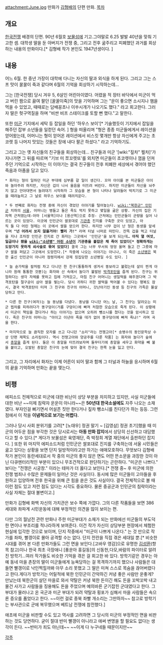 attachment:June.jpg
만화가 [[김형배]]의 단편 만화. 
[[목차]]
== 개요 ==
[[한국전쟁]] 배경의 단편. 90년 6월호 [[보물섬]]에 기고.그야말로 6.25 발발 40년을 맞춰 기고한 셈. 대학생 딸을 둔 아버지가 전쟁 중, 그리고 전후 굶주리고 피폐했던 과거를 회상하는 내용의 만화이다.[* 김형배 작가 본인도 1947년생이다. ]
== 내용 ==
어느 6월. 한 중년 가장이 대학에 다니는 자신의 딸과 외식을 하게 된다. 그리고 그는 스프 맛이 꿀꿀이 죽과 같다며 6월의 기억을 회상하기 시작하는데…

그는 [한국전쟁] 당시 겨우 5, 6살인 어린아이였다. 어렸을 적 장터 바닥에서 미군이 먹고 버린 짬으로 끓여 팔던 [꿀꿀이죽]의 맛을 기억하며 그는 "운이 좋으면 소시지나 햄을 먹을 수 있었고, 때때로는 담배꽁초나 이쑤시개가 나오기도 했다." 라고 회고한다. 그러자 딸은 헛구역질을 하며 "비싼 비프 스테이크를 토할 뻔 했다."고 말한다.

또한 [[미군]] 기지에서 세탁 등 잡일을 하던 '하우스 보이'[* 기술했듯이 기지에서 잡일을 해주던 잡부 소년들을 일컫던 속어. ] 형을 떠올리며 "형은 종종 미군들에게서 레이션을 얻어왔는데, 어머니는 형이 얻어온 레이션에서 비스킷 몇개만 항상 자신에게 주고는 초코렛 등 나머지 맛있는 것들은 장에 내다 팔곤 하셨다." 라고 기억하기도.

그리고 그는 옛 자신들의 친구들을 회상하는데… 친구들과 미군 '[wiki:"짚차" 찦차]'가 지나가면 그 뒤를 따르며 "기브 미 쪼꼬렛또'를 외치면 미군들이 초코렛이나 껌을 던져주던 기억으로 시작하는 이 이야기는 결국 친구들이 전후 피폐한 세상에서 겪어야 했던 죽음과 아픔을 담고 있다.

 * 화자는 형이 일하던 미군 부대에 심부름 갈 일이 생긴다. 꼬마 아이를 본 미군들은 아이와 놀아주려 하지만, 자신은 겁이 나서 울음을 터뜨려 버린다. 하지만 미군들이 자신을 놔주지 않고 안아대면서 놀려대기 시작하자 그 모습을 본 형이 나타나 달려들어 박치기로 그 미군을 때려눕히고 그 날로 하우스 보이를 때려치운다.

 * 두 번째로 화자는 전쟁 중에 자신이 겪었던 이야기를 털어놓는다. [[wiki:"북한군" 인민군]] 치하의 [[서울]], 어머니는 병들고 둘은 죽도 먹지 못하고 몇일을 굶은 상황. 자신의 집은 기차역 근처였는데-아마 [서울역]이나 [용산역]으로 추정- 근처에는 인민군들이 군량을 실어 나르는 곳이 있었다. 이곳에 인민군이 쌀포대로 [[기관총]] 진지를 구축한 곳이 있었고, 아직 둘 다 어린 형제는 이 곳에서 쌀을 얻으러 한다. 하지만 너무 겁이 난 형은 동생을 앞세우며 '''"넌 어려서 쏘지 않을거야! 빨리 가!"''' 라며 터널 너머로 떠민다. 잔뜩 겁을 먹고 터널을 지나 조차장 인민군 진지로 간 화자는 그곳에서 '인민군'을 보게 되는데… '''아직 열 여섯, 일곱이나 됐을 [[wiki:"소년병" 어린 소년]]이 기관총을 붙잡은 채 죽어 있었다[* 정확하게는 도망가지 못하게 쇠사슬로 묶여 있었다]''' 결국 그는 너무 무서워 엉엉 울며 들고 간 그릇에 마구 쌀을 퍼담고 그곳에서 도망친다.[* 작중에 나오는 이야기는 아니나, 이 죽은 [[소년병]]은 북한 출신 인민군이 아니라 점령지에서 강제 징집당한 소년병일 수도 있다. ]

 * 늘 숟가락을 칼처럼 차고 다니던 한 친구(통통하게 생겨서 뚱보라고 불렀는데 살이 찐게 아니라 원래 통통한 것뿐)는 화자와 산 속에서 놀다가 불발된 [[박격포]]탄을 줍게 된다. 친구는 위험하다는 생각 자체를 못하고 집에 가져갔고, 마침 친구 어머니는 생일떡을 해주겠다며 그 박격포탄을 절구공이 삼아 쌀을 찧는다. 당시 귀하디 귀한 쌀떡을 먹어볼 수 있다는 행복도 잠시, 결국 박격포탄이 터져 그 친구와 친구의 어머니, 갓난아기인 동생 등 친구의 가족은 몰살당하고 만다.

 * 다른 한 친구(여자)는 늘 동냥을 다녔다. 동냥을 다니던 어느 날, 그 친구는 달려오는 미군 찝차를 피하려다가 똥구덩이(거름 구덩이)에 빠져 처참한 모습으로 죽게 된다. 이 상황에서 미군이 책임을 졌다거나 하는 이야기는 없으며 오히려 뺑소니를 쳤다는 것을 암시하고 있다. 죽은 친구의 어머니는 "아이고 이년아 죽을 데가 없어 똥구덩이에 빠져 죽냐!" 라며 곡을 한다.

 * 마지막으로 늘 큼직한 모자를 쓰고 다니던 "쇼리"라는 전쟁고아[* 송병수의 동인문학상 수상 단편 제목도 쇼리킴이다. 역시 전쟁고아와 양공주를 다룬 작품] 는 화자와 놀다가 숲에서 [[총알]]을 줍게 된다. 둘은 이 총알을 터뜨려보자며 돌무더기에 총알을 세우고 화약을 빼 불을 붙이고, 오발된 총알은 친구의 눈에 맞아 결국 친구는 한쪽 눈을 잃고 만다.
  
그리고, 그 자리에서 화자는 이제 어른이 되어 딸과 함께 그 터널과 하늘을 응시하며 6월의 끝을 기억하며 만화는 끝을 맺는다.
== 비평 ==
에피소드 전체적으로 미군에 대한 비난이 상당 부분을 차지하고 있지만, 사실 미군들에 대한 비난 ~~미제 침략자 운운이 아니라~~은 '''50년대 한국소설에도''' 자주 나오는 소재였다. 부자인걸 뻐기면서 어설픈 짓만 한다거나 짚차 뺑소니를 친다던가 하는 등등. 그런 점에서 이 작을 '''이념적으로 보기는 어렵다.'''

그러나 당시 사회 분위기를 고려[* [노태우] 정권 말기 ~ [김영삼] 정권 초기]했을 때 미군의 어두운 점을 부각한 것은 당시로서는 '''아동 만화 잡지'''에서 상당히 신선하고 대담했다고 할 수 있다.[* 게다가 보물섬은 육영재단, 즉 박정희 계열 재단에서 출판하던 잡지다. ] 또한 위 마지막 에피소드처럼 인민군은 쌀포대로 진지를 구축하는데 서울 시민들은 굶고 있다는 상황을 보면 단지 일방적이라고만 하기는 애매모호하다. 무엇보다 김형배 작가 본인이 동란세대로서 작 중의 미군의 좋지 않은 면도 어떤 뜬소문을 과장한 것이 아닌 다큐멘터리적인 부분이 있으니 무조건적으로 판단하기는 곤란하다. "미군은 나쁘다." 보다는 "전쟁은 시궁창." 이라는 테마가 더 옳다고 보인다.[* 전쟁 중~ 후 미군에 의한 전쟁 범죄나 수많은 문제들이 일어난 것은 사실이다. 동시에 많은 미군들이 고아들을 후원하고 입양하며 전후 한국을 위해 큰 힘을 쏟은 것도 사실이다. 결국 전체적으로 볼 때 이런 점도 있고 저런 점도 있다는 시각도 중요하다. 물론 중공군과 인민군의 침략이라는 사실 자체는 절대 불변이고.]

만화가 김형배 화백 자신의 가치관은 보수 쪽에 가깝다. 그의 다른 작품들을 보면 386 세대와 좌파계 시민운동에 대해 부정적인 의견을 많이 보이는 편. 

다만 그의 월남전 관련 만화나 주한 미군부대가 소재가 되는 만화에선 미군들의 부도덕한 면이나 부조리를 적나라하게 보여준다. 이건 작가 자신이 상당부분 현장에서 체험한 현실에 입각한 것으로 보이며, 단지 작중에서 "미군이 나쁘게 나온다." 는 것 만으로 작가를 좌파, 빨갱이로 몰아 공격할 수는 없다. 단지 전란을 직접 겪은 세대일 뿐.[* 비슷한 시대를 겪어 본 다른 만화가들도 그런 면을 보인다.[고바우 영감]으로 유명한 [[김성환]](항목 참고)이나 한국 최초 극장애니 [풍운아 홍길동]의 신동헌,다모,바람의 파이터로 알려진 방학기...여러 작가들도 비슷한 기억을 겪은 걸 회고한 바 있다. 방학기같은 경우는 아예 동네 마을 촌장의 딸이 미군들에게 능욕당하는 걸 목격하기까지 했으나 사람들은 대들면 빨갱이로 낙인찍힐까봐 아무 소리 못했고 그 딸은 미쳐 스스로 목숨을 끊어버렸다고 한다.게다가 방학기는 어릴적에 북한 인민군이 간악하긴 커녕 좋은 사람만 운좋게? 만났는데 북한군이 살던 마을로 와서 약탈은 커녕 북한 돈이긴 해도 돈을 꼬박꼬박 내고 물건 사가고 사람들을 징용해도 돈을 주었으며 예의바른 군기잡힌 군대였다고 한다. 그 부대가 물러나고 온 국군과 미군 부대가 되려 약탈과 횡포가 심해서 마을 사람들은 속으론 증오를 품었다고 한다. ~~이런 걸로 종북 좌빨 개소리는 그만하자~~ 참고로 방학기는 부사관으로 군에 복무했으며 베트남 전쟁에 참전했다.]

애초에 미군을 비판할 수도 있고 역사를 고려하면 그 당시의 미군의 부정적인 면을 비판하는 것도 당연하다. 굳이 절대 반미 빨갱이 아니라고 애써 변명을 할 필요도 없다는 생각이 든다. ~~반미가 죄도 아닌데~~ ~~이게 다 누구네들 때문이지만~~

[[각주]]

